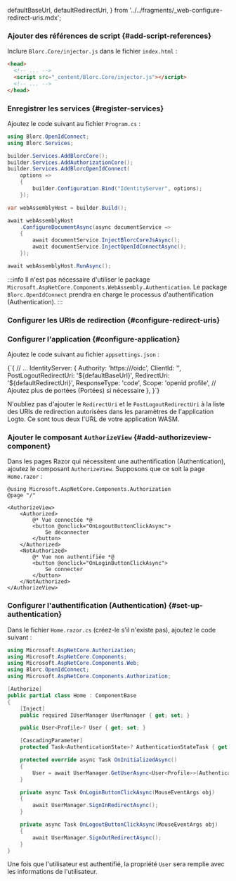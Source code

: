 
  defaultBaseUrl,
  defaultRedirectUri,
} from '../../fragments/_web-configure-redirect-uris.mdx';

### Ajouter des références de script \{#add-script-references}

Inclure `Blorc.Core/injector.js` dans le fichier `index.html` :

```html title="index.html"
<head>
  <!-- ... -->
  <script src="_content/Blorc.Core/injector.js"></script>
  <!-- ... -->
</head>
```

### Enregistrer les services \{#register-services}

Ajoutez le code suivant au fichier `Program.cs` :

```csharp title="Program.cs"
using Blorc.OpenIdConnect;
using Blorc.Services;

builder.Services.AddBlorcCore();
builder.Services.AddAuthorizationCore();
builder.Services.AddBlorcOpenIdConnect(
    options =>
    {
        builder.Configuration.Bind("IdentityServer", options);
    });

var webAssemblyHost = builder.Build();

await webAssemblyHost
    .ConfigureDocumentAsync(async documentService =>
    {
        await documentService.InjectBlorcCoreJsAsync();
        await documentService.InjectOpenIdConnectAsync();
    });

await webAssemblyHost.RunAsync();
```

:::info
Il n'est pas nécessaire d'utiliser le package `Microsoft.AspNetCore.Components.WebAssembly.Authentication`. Le package `Blorc.OpenIdConnect` prendra en charge le processus d'authentification (Authentication).
:::

### Configurer les URIs de redirection \{#configure-redirect-uris}

<SignInFlowSummary />

<AssumingUrl />

<WebConfigureRedirectUris />

### Configurer l'application \{#configure-application}

Ajoutez le code suivant au fichier `appsettings.json` :

<CodeBlock language="json5" title="appsettings.json">
  {`{
  // ...
  IdentityServer: {
    Authority: 'https://<your-logto-endpoint>/oidc',
    ClientId: '<your-logto-app-id>',
    PostLogoutRedirectUri: '${defaultBaseUrl}',
    RedirectUri: '${defaultRedirectUri}',
    ResponseType: 'code',
    Scope: 'openid profile', // Ajoutez plus de portées (Portées) si nécessaire
  },
}`}
</CodeBlock>

N'oubliez pas d'ajouter le `RedirectUri` et le `PostLogoutRedirectUri` à la liste des URIs de redirection autorisées dans les paramètres de l'application Logto. Ce sont tous deux l'URL de votre application WASM.

### Ajouter le composant `AuthorizeView` \{#add-authorizeview-component}

Dans les pages Razor qui nécessitent une authentification (Authentication), ajoutez le composant `AuthorizeView`. Supposons que ce soit la page `Home.razor` :

```cshtml title="Pages/Home.razor"
@using Microsoft.AspNetCore.Components.Authorization
@page "/"

<AuthorizeView>
    <Authorized>
        @* Vue connectée *@
        <button @onclick="OnLogoutButtonClickAsync">
            Se déconnecter
        </button>
    </Authorized>
    <NotAuthorized>
        @* Vue non authentifiée *@
        <button @onclick="OnLoginButtonClickAsync">
            Se connecter
        </button>
    </NotAuthorized>
</AuthorizeView>
```

### Configurer l'authentification (Authentication) \{#set-up-authentication}

Dans le fichier `Home.razor.cs` (créez-le s'il n'existe pas), ajoutez le code suivant :

```csharp title="Pages/Home.razor.cs"
using Microsoft.AspNetCore.Authorization;
using Microsoft.AspNetCore.Components;
using Microsoft.AspNetCore.Components.Web;
using Blorc.OpenIdConnect;
using Microsoft.AspNetCore.Components.Authorization;

[Authorize]
public partial class Home : ComponentBase
{
    [Inject]
    public required IUserManager UserManager { get; set; }

    public User<Profile>? User { get; set; }

    [CascadingParameter]
    protected Task<AuthenticationState>? AuthenticationStateTask { get; set; }

    protected override async Task OnInitializedAsync()
    {
        User = await UserManager.GetUserAsync<User<Profile>>(AuthenticationStateTask!);
    }

    private async Task OnLoginButtonClickAsync(MouseEventArgs obj)
    {
        await UserManager.SignInRedirectAsync();
    }

    private async Task OnLogoutButtonClickAsync(MouseEventArgs obj)
    {
        await UserManager.SignOutRedirectAsync();
    }
}
```

Une fois que l'utilisateur est authentifié, la propriété `User` sera remplie avec les informations de l'utilisateur.

<Checkpoint />
